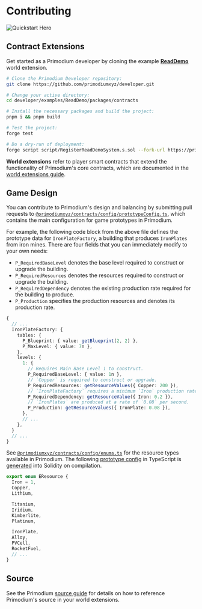 # Contributing

![Quickstart Hero](../public/quickstart-hero.png)

## Contract Extensions

Get started as a Primodium developer by cloning the example [**ReadDemo**](./examples/readdemo.mdx) world extension.

```bash showLineNumbers copy
# Clone the Primodium Developer repository:
git clone https://github.com/primodiumxyz/developer.git

# Change your active directory:
cd developer/examples/ReadDemo/packages/contracts

# Install the necessary packages and build the project:
pnpm i && pnpm build

# Test the project:
forge test

# Do a dry-run of deployment:
forge script script/RegisterReadDemoSystem.s.sol --fork-url https://primodium-sepolia.rpc.caldera.xyz/http
```

**World extensions** refer to player smart contracts that extend the functionality of Primodium's core contracts, which are documented in the [world extensions guide](./world-extension.mdx).

## Game Design

You can contribute to Primodium's design and balancing by submitting pull requests to [`@primodiumxyz/contracts/config/prototypeConfig.ts`](https://github.com/primodiumxyz/contracts/blob/main/config/prototypeConfig.ts), which contains the main configuration for game prototypes in Primodium.

For example, the following code block from the above file defines the prototype data for `IronPlateFactory`, a building that produces `IronPlates` from iron mines. There are four fields that you can immediately modify to your own needs:

- `P_RequiredBaseLevel` denotes the base level required to construct or upgrade the building.
- `P_RequiredResources` denotes the resources required to construct or upgrade the building.
- `P_RequiredDependency` denotes the existing production rate required for the building to produce.
- `P_Production` specifies the production resources and denotes its production rate.

```ts filename="@primodiumxyz/contracts/config/prototypeConfig.ts#L510-L560" showLineNumbers {10-17}
{
  // ...
  IronPlateFactory: {
    tables: {
      P_Blueprint: { value: getBlueprint(2, 2) },
      P_MaxLevel: { value: 7n },
    },
    levels: {
      1: {
        // Requires Main Base Level 1 to construct.
        P_RequiredBaseLevel: { value: 1n },
        // `Copper` is required to construct or upgrade.
        P_RequiredResources: getResourceValues({ Copper: 200 }),
        // `IronPlateFactory` requires a minimum `Iron` production rate of `0.2` per second to produce `IronPlates`.
        P_RequiredDependency: getResourceValue({ Iron: 0.2 }),
        // `IronPlates` are produced at a rate of `0.08` per second.
        P_Production: getResourceValues({ IronPlate: 0.08 }),
      },
      // ...
    },
  }
  // ...
}
```

See [`@primodiumxyz/contracts/config/enums.ts`](https://github.com/primodiumxyz/contracts/blob/main/config/enums.ts#L34-L63) for the resource types available in Primodium. The following [prototype config](./overview-source/configuration.mdx) in TypeScript is [generated](./overview-source/generation.mdx) into Solidity on compilation.

```ts filename="@primodiumxyz/contracts/config/enums.ts#L34-L48" showLineNumbers
export enum EResource {
  Iron = 1,
  Copper,
  Lithium,

  Titanium,
  Iridium,
  Kimberlite,
  Platinum,

  IronPlate,
  Alloy,
  PVCell,
  RocketFuel,
  // ...
}
```

## Source

See the Primodium [source guide](./overview-source.mdx) for details on how to reference Primodium's source in your world extensions.
